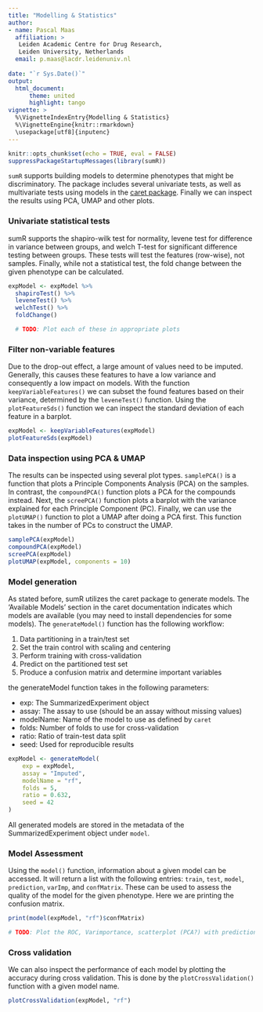 ```yaml
---
title: "Modelling & Statistics"
author:
- name: Pascal Maas
  affiliation: >
   Leiden Academic Centre for Drug Research, 
   Leiden University, Netherlands
  email: p.maas@lacdr.leidenuniv.nl
  
date: "`r Sys.Date()`"
output: 
  html_document:
      theme: united
      highlight: tango
vignette: >
  %\VignetteIndexEntry{Modelling & Statistics}
  %\VignetteEngine{knitr::rmarkdown}
  \usepackage[utf8]{inputenc}
---
```


```r
knitr::opts_chunk$set(echo = TRUE, eval = FALSE)
suppressPackageStartupMessages(library(sumR))
```

`sumR` supports building models to determine phenotypes that might be discriminatory. The package includes several univariate tests, as well as multivariate tests using models in the [caret package](https://topepo.github.io/caret/). Finally we can inspect the results using PCA, UMAP and other plots.

### Univariate statistical tests

sumR supports the shapiro-wilk test for normality, levene test for difference in variance between groups, and welch T-test for significant difference testing between groups. These tests will test the features (row-wise), not samples. Finally, while not a statistical test, the fold change between the given phenotype can be calculated.

```r
expModel <- expModel %>%
  shapiroTest() %>%
  leveneTest() %>% 
  welchTest() %>%
  foldChange()

  # TODO: Plot each of these in appropriate plots
```

### Filter non-variable features

Due to the drop-out effect, a large amount of values need to be imputed. Generally, this causes these features to have a low variance and consequently a low impact on models. With the function `keepVariableFeatures()` we can subset the found features based on their variance, determined by the `leveneTest()` function. Using the `plotFeatureSds()` function we can inspect the standard deviation of each feature in a barplot.

```r
expModel <- keepVariableFeatures(expModel)
plotFeatureSds(expModel)
```

### Data inspection using PCA & UMAP

The results can be inspected using several plot types. `samplePCA()` is a function that plots a Principle Components Analysis (PCA) on the samples. In contrast, the `compoundPCA()` function plots a PCA for the compounds instead. Next, the `screePCA()` function plots a barplot with the variance explained for each Principle Component (PC). Finally, we can use the `plotUMAP()` function to plot a UMAP after doing a PCA first. This function takes in the number of PCs to construct the UMAP.

```r
samplePCA(expModel)
compoundPCA(expModel)
screePCA(expModel)
plotUMAP(expModel, components = 10)
```

### Model generation

As stated before, sumR utilizes the caret package to generate models. The 'Available Models' section in the caret documentation indicates which models are available (you may need to install dependencies for some models). The `generateModel()` function has the following workflow:

1.  Data partitioning in a train/test set
2.  Set the train control with scaling and centering
3.  Perform training with cross-validation
4.  Predict on the partitioned test set
5.  Produce a confusion matrix and determine important variables

the generateModel function takes in the following parameters:

-   exp: The SummarizedExperiment object
-   assay: The assay to use (should be an assay without missing values)
-   modelName: Name of the model to use as defined by `caret`
-   folds: Number of folds to use for cross-validation
-   ratio: Ratio of train-test data split
-   seed: Used for reproducible results

```r
expModel <- generateModel(
    exp = expModel,
    assay = "Imputed",
    modelName = "rf", 
    folds = 5, 
    ratio = 0.632,
    seed = 42
) 
```

All generated models are stored in the metadata of the SummarizedExperiment object under `model`.

### Model Assessment

Using the `model()` function, information about a given model can be accessed. It will return a list with the following entries: `train`, `test`, `model`, `prediction`, `varImp`, and `confMatrix`. These can be used to assess the quality of the model for the given phenotype. Here we are printing the confusion matrix.

```r
print(model(expModel, "rf")$confMatrix)

# TODO: Plot the ROC, Varimportance, scatterplot (PCA?) with predictions, etc. 
```

### Cross validation

We can also inspect the performance of each model by plotting the accuracy during cross validation. This is done by the `plotCrossValidation()` function with a given model name.

```r
plotCrossValidation(expModel, "rf")
```
